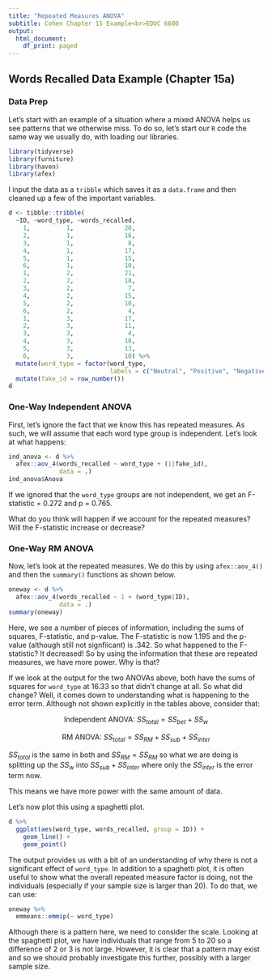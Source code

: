 ```yaml
---
title: "Repeated Measures ANOVA"
subtitle: Cohen Chapter 15 Example<br>EDUC 6600
output:
  html_document:
    df_print: paged
---
```


## Words Recalled Data Example (Chapter 15a)

### Data Prep

Let's start with an example of a situation where a mixed ANOVA helps us see patterns that we otherwise miss. To do so, let's start our `R` code the same way we usually do, with loading our libraries.

```r
library(tidyverse)
library(furniture)
library(haven)
library(afex)
```

I input the data as a `tribble` which saves it as a `data.frame` and then cleaned up a few of the important variables.
```r
d <- tibble::tribble(
  ~ID, ~word_type, ~words_recalled,
    1,          1,              20,
    2,          1,              16,
    3,          1,               8,
    4,          1,              17,
    5,          1,              15,
    6,          1,              10,
    1,          2,              21,
    2,          2,              18,
    3,          2,               7,
    4,          2,              15,
    5,          2,              10,
    6,          2,               4,
    1,          3,              17,
    2,          3,              11,
    3,          3,               4,
    4,          3,              18,
    5,          3,              13,
    6,          3,              10) %>%
  mutate(word_type = factor(word_type,
                            labels = c("Neutral", "Positive", "Negative"))) %>%
  mutate(fake_id = row_number())
d
```

### One-Way Independent ANOVA

First, let's ignore the fact that we know this has repeated measures. As such, we will assume that each word type group is independent. Let's look at what happens:

```r
ind_anova <- d %>%
  afex::aov_4(words_recalled ~ word_type + (1|fake_id),
              data = .)
ind_anova$Anova
```

If we ignored that the `word_type` groups are not independent, we get an F-statistic = 0.272 and p = 0.765. 

What do you think will happen if we account for the repeated measures? Will the F-statistic increase or decrease?


### One-Way RM ANOVA

Now, let's look at the repeated measures. We do this by using `afex::aov_4()` and then the `summary()` functions as shown below.

```r
oneway <- d %>%
  afex::aov_4(words_recalled ~ 1 + (word_type|ID),
              data = .)
summary(oneway)
```

Here, we see a number of pieces of information, including the sums of squares, F-statistic, and p-value. The F-statistic is now 1.195 and the p-value (although still not signfiicant) is .342. So what happened to the F-statistic? It decreased! So by using the information that these are repeated measures, we have more power. Why is that?

If we look at the output for the two ANOVAs above, both have the sums of squares for `word_type` at 16.33 so that didn't change at all. So what did change? Well, it comes down to understanding what is happening to the error term. Although not shown explicitly in the tables above, consider that:

$$
\text{Independent ANOVA: } SS_{total} = SS_{bet} + SS_w
$$

$$
\text{RM ANOVA: } SS_{total} = SS_{RM} + SS_{sub} + SS_{inter}
$$

$SS_{total}$ is the same in both and $SS_{RM} = SS_{RM}$ so what we are doing is splitting up the $SS_w$ into $SS_{sub} + SS_{inter}$ where only the $SS_{inter}$ is the error term now.

This means we have more power with the same amount of data.

Let's now plot this using a spaghetti plot.

```r
d %>%
  ggplot(aes(word_type, words_recalled, group = ID)) +
    geom_line() +
    geom_point()
```

The output provides us with a bit of an understanding of why there is not a significant effect of `word_type`. In addition to a spaghetti plot, it is often useful to show what the overall repeated measure factor is doing, not the individuals (especially if your sample size is larger than 20). To do that, we can use:

```r
oneway %>%
  emmeans::emmip(~ word_type)
```

Although there is a pattern here, we need to consider the scale. Looking at the spaghetti plot, we have individuals that range from 5 to 20 so a difference of 2 or 3 is not large. However, it is clear that a pattern may exist and so we should probably investigate this further, possibly with a larger sample size.




